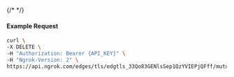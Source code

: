 {/* <!-- Code generated for API Clients. DO NOT EDIT. --> */}

#### Example Request
```bash
curl \
-X DELETE \
-H "Authorization: Bearer {API_KEY}" \
-H "Ngrok-Version: 2" \
https://api.ngrok.com/edges/tls/edgtls_33Qo83GENlsSep1QzYVIEPjQFff/mutual_tls
```